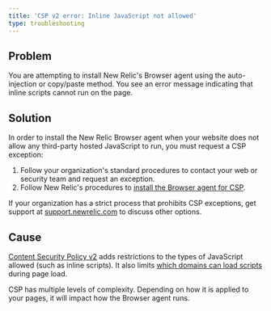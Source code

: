 ```yaml
---
title: 'CSP v2 error: Inline JavaScript not allowed'
type: troubleshooting
---
```


## Problem

You are attempting to install New Relic's Browser agent using the auto-injection or copy/paste method. You see an error message indicating that inline scripts cannot run on the page.

## Solution

In order to install the New Relic Browser agent when your website does not allow any third-party hosted JavaScript to run, you must request a CSP exception:

1. Follow your organization's standard procedures to contact your web or security team and request an exception.
2. Follow New Relic's procedures to [install the Browser agent for CSP](/docs/csp-v2-host-install-browser-agent).

If your organization has a strict process that prohibits CSP exceptions, get support at [support.newrelic.com](https://support.newrelic.com) to discuss other options.

## Cause

[Content Security Policy v2](https://www.w3.org/TR/CSP2/) adds restrictions to the types of JavaScript allowed (such as inline scripts). It also limits [which domains can load scripts](/docs/browser/new-relic-browser/getting-started/compatibility-requirements-new-relic-browser#csp) during page load.

CSP has multiple levels of complexity. Depending on how it is applied to your pages, it will impact how the Browser agent runs.
